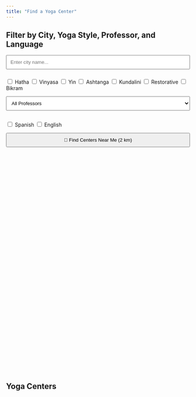 ```yaml
---
title: "Find a Yoga Center"
---
```


## Filter by City, Yoga Style, Professor, and Language

<input type="text" id="citySearch" placeholder="Enter city name..." style="width: 100%; padding: 10px; margin-bottom: 10px;" autocomplete="off" />
<ul id="citySuggestions" style="list-style: none; padding: 0; margin: 0; border: 1px solid #ccc; display: none; max-height: 150px; overflow-y: auto;"></ul>

<div id="styleFilters" style="margin-bottom: 1em;">
  <label><input type="checkbox" value="Hatha"> Hatha</label>
  <label><input type="checkbox" value="Vinyasa"> Vinyasa</label>
  <label><input type="checkbox" value="Yin"> Yin</label>
  <label><input type="checkbox" value="Ashtanga"> Ashtanga</label>
  <label><input type="checkbox" value="Kundalini"> Kundalini</label>
  <label><input type="checkbox" value="Restorative"> Restorative</label>
  <label><input type="checkbox" value="Bikram"> Bikram</label>
</div>

<select id="professorSelect" style="width: 100%; padding: 10px; margin-bottom: 1em;">
  <option value="">All Professors</option>
</select>

<div id="languageFilters" style="margin-bottom: 1em;">
  <label><input type="checkbox" value="Spanish"> Spanish</label>
  <label><input type="checkbox" value="English"> English</label>
</div>

<button id="findNearby" style="padding: 10px; width: 100%; margin-bottom: 1em;">📍 Find Centers Near Me (2 km)</button>

<link rel="stylesheet" href="https://unpkg.com/leaflet/dist/leaflet.css" />
<div id="map" style="height: 600px;"></div>
<script src="https://unpkg.com/leaflet/dist/leaflet.js"></script>

## Yoga Centers

<ul id="centerList"></ul>
<p id="noResults" style="display:none; color: red;">No centers found for your search.</p>

<script>
let centers = [];
let professors = [];
let usingNearby = false;
let userLat = null;
let userLng = null;

const input = document.getElementById("citySearch");
const suggestions = document.getElementById("citySuggestions");
const checkboxes = document.querySelectorAll("#styleFilters input[type=checkbox]");
const languageBoxes = document.querySelectorAll("#languageFilters input[type=checkbox]");
const professorSelect = document.getElementById("professorSelect");
const findNearbyBtn = document.getElementById("findNearby");
const listEl = document.getElementById("centerList");
const noResults = document.getElementById("noResults");

const map = L.map('map').setView([40.0, -3.7], 6);
L.tileLayer('https://tile.openstreetmap.org/{z}/{x}/{y}.png', {
  maxZoom: 18,
  attribution: '&copy; OpenStreetMap'
}).addTo(map);
let markers = [];

function updateDisplay(doZoom = false, updateMarkers = true) {
  const cityVal = input.value.toLowerCase().trim();
  const selectedStyles = Array.from(checkboxes).filter(cb => cb.checked).map(cb => cb.value);
  const selectedLangs = Array.from(languageBoxes).filter(cb => cb.checked).map(cb => cb.value);
  const selectedProf = professorSelect.value;

  const filtered = centers.filter(c => {
    const matchCity = c.city.toLowerCase().includes(cityVal);
    const matchStyle = selectedStyles.length === 0 || c.styles.some(style => selectedStyles.includes(style));
    const matchLang = selectedLangs.length === 0 || c.languages.some(lang => selectedLangs.includes(lang));
    const matchProf = !selectedProf || c.professors.includes(selectedProf);
    const matchNearby = !usingNearby || (
      userLat !== null && userLng !== null &&
      getDistance(userLat, userLng, c.lat, c.lng) <= 2
    );
    return matchNearby && matchCity && matchStyle && matchLang && matchProf;
  });

  listEl.innerHTML = "";
  filtered.forEach(c => {
    const li = document.createElement("li");
    li.innerHTML = `<a href="${c.page}">${c.name} (${c.city})</a>`;
    listEl.appendChild(li);
  });

  noResults.style.display = filtered.length === 0 ? "block" : "none";

  if (updateMarkers) {
    markers.forEach(m => map.removeLayer(m));
    markers = [];
    filtered.forEach(c => {
      const marker = L.marker([c.lat, c.lng]).addTo(map)
        .bindPopup(`<a href="${c.page}">${c.name}</a><br>${c.city}`);
      markers.push(marker);
    });
  }

  if (doZoom && cityVal) {
    const exactMatch = centers.filter(c => c.city.toLowerCase() === cityVal);
    if (exactMatch.length > 0) {
      const avgLat = exactMatch.reduce((sum, c) => sum + c.lat, 0) / exactMatch.length;
      const avgLng = exactMatch.reduce((sum, c) => sum + c.lng, 0) / exactMatch.length;
      map.setView([avgLat, avgLng], 12);
    }
  }

  if (doZoom && usingNearby && userLat && userLng) {
    map.setView([userLat, userLng], 14);
  }
}

function getDistance(lat1, lng1, lat2, lng2) {
  const toRad = deg => deg * Math.PI / 180;
  const R = 6371;
  const dLat = toRad(lat2 - lat1);
  const dLng = toRad(lng2 - lng1);
  const a = Math.sin(dLat/2)**2 + Math.cos(toRad(lat1)) * Math.cos(toRad(lat2)) * Math.sin(dLng/2)**2;
  return R * 2 * Math.atan2(Math.sqrt(a), Math.sqrt(1 - a));
}

findNearbyBtn.addEventListener("click", () => {
  if (!usingNearby) {
    if (!navigator.geolocation) {
      alert("Geolocation not supported");
      return;
    }
    navigator.geolocation.getCurrentPosition(pos => {
      userLat = pos.coords.latitude;
      userLng = pos.coords.longitude;
      usingNearby = true;

      // Clear city input when nearby search is activated
      input.value = "";
      findNearbyBtn.textContent = "✅ Showing Centers Near Me (2 km)";
      updateDisplay(true, true);
    }, () => {
      alert("Unable to get location");
    });
  } else {
    usingNearby = false;
    userLat = null;
    userLng = null;
    findNearbyBtn.textContent = "📍 Find Centers Near Me (2 km)";
    updateDisplay(true, true);
  }
});


fetch("data/centers.json")
  .then(res => res.json())
  .then(data => {
    centers = data;
    return fetch("data/professors.json");
  })
  .then(res => res.json())
  .then(data => {
    professors = data;
    professors.forEach(p => {
      const option = document.createElement("option");
      option.value = p.id;
      option.textContent = p.name;
      professorSelect.appendChild(option);
    });
    updateDisplay(true, true);
  });

input.addEventListener("focus", () => {
  suggestions.innerHTML = "";
  const li = document.createElement("li");
  li.textContent = "📍 Use my location (2 km)";
  li.style.padding = "5px";
  li.style.cursor = "pointer";
  li.style.fontStyle = "italic";
  li.addEventListener("click", () => {
    suggestions.style.display = "none";
    findNearbyBtn.click();
  });
  suggestions.appendChild(li);
  suggestions.style.display = "block";
});

document.addEventListener("click", (e) => {
  if (!input.contains(e.target) && !suggestions.contains(e.target)) {
    suggestions.style.display = "none";
  }
});

input.addEventListener("input", () => {
  const val = input.value.toLowerCase().trim();
  suggestions.innerHTML = "";

  const nearMe = document.createElement("li");
  nearMe.textContent = "📍 Use my location (2 km)";
  nearMe.style.padding = "5px";
  nearMe.style.cursor = "pointer";
  nearMe.style.fontStyle = "italic";
  nearMe.addEventListener("click", () => {
    suggestions.style.display = "none";
    findNearbyBtn.click();
  });
  suggestions.appendChild(nearMe);

  if (val.length === 0) {
    suggestions.style.display = "block";
    return;
  }

  const allCities = [...new Set(centers.map(c => c.city))];
  const matches = allCities.filter(c => c.toLowerCase().startsWith(val));
  if (matches.length > 0) {
    matches.forEach(city => {
      const li = document.createElement("li");
      li.textContent = city;
      li.style.padding = "5px";
      li.style.cursor = "pointer";
      li.addEventListener("click", () => {
        usingNearby = false;
        userLat = null;
        userLng = null;
        findNearbyBtn.textContent = "📍 Find Centers Near Me (2 km)";
        input.value = city;
        suggestions.style.display = "none";
        updateDisplay(true, true);
      });

      suggestions.appendChild(li);
    });
    suggestions.style.display = "block";
  }
});

checkboxes.forEach(cb => cb.addEventListener("change", () => updateDisplay(false, true)));
languageBoxes.forEach(cb => cb.addEventListener("change", () => updateDisplay(false, true)));
professorSelect.addEventListener("change", () => updateDisplay(false, true));
</script>


<!-- ---
title: "Find a Yoga Center"
---

## Filter by City, Yoga Style, Professor, and Language

<input type="text" id="citySearch" placeholder="Enter city name..." style="width: 100%; padding: 10px; margin-bottom: 10px;" autocomplete="off" />
<ul id="citySuggestions" style="list-style: none; padding: 0; margin: 0; border: 1px solid #ccc; display: none; max-height: 150px; overflow-y: auto;"></ul>

<div id="styleFilters" style="margin-bottom: 1em;">
  <label><input type="checkbox" value="Hatha"> Hatha</label>
  <label><input type="checkbox" value="Vinyasa"> Vinyasa</label>
  <label><input type="checkbox" value="Yin"> Yin</label>
  <label><input type="checkbox" value="Ashtanga"> Ashtanga</label>
  <label><input type="checkbox" value="Kundalini"> Kundalini</label>
  <label><input type="checkbox" value="Restorative"> Restorative</label>
  <label><input type="checkbox" value="Bikram"> Bikram</label>
</div>

<select id="professorSelect" style="width: 100%; padding: 10px; margin-bottom: 1em;">
  <option value="">All Professors</option>
</select>

<div id="languageFilters" style="margin-bottom: 1em;">
  <label><input type="checkbox" value="Spanish"> Spanish</label>
  <label><input type="checkbox" value="English"> English</label>
</div>

<button id="findNearby" style="padding: 10px; width: 100%; margin-bottom: 1em;">📍 Find Centers Near Me (2 km)</button>

<link rel="stylesheet" href="https://unpkg.com/leaflet/dist/leaflet.css" />
<div id="map" style="height: 600px;"></div>
<script src="https://unpkg.com/leaflet/dist/leaflet.js"></script>

## Yoga Centers

<ul id="centerList"></ul>
<p id="noResults" style="display:none; color: red;">No centers found for your search.</p>

<script>
let centers = [];
let professors = [];
let usingNearby = false;
let userLat = null;
let userLng = null;

const input = document.getElementById("citySearch");
const suggestions = document.getElementById("citySuggestions");
const checkboxes = document.querySelectorAll("#styleFilters input[type=checkbox]");
const languageBoxes = document.querySelectorAll("#languageFilters input[type=checkbox]");
const professorSelect = document.getElementById("professorSelect");
const findNearbyBtn = document.getElementById("findNearby");
const listEl = document.getElementById("centerList");
const noResults = document.getElementById("noResults");

const map = L.map('map').setView([40.0, -3.7], 6);
L.tileLayer('https://tile.openstreetmap.org/{z}/{x}/{y}.png', {
  maxZoom: 18,
  attribution: '&copy; OpenStreetMap'
}).addTo(map);
let markers = [];

function updateDisplay(doZoom = false, updateMarkers = true) {
  const cityVal = input.value.toLowerCase().trim();
  const selectedStyles = Array.from(checkboxes).filter(cb => cb.checked).map(cb => cb.value);
  const selectedLangs = Array.from(languageBoxes).filter(cb => cb.checked).map(cb => cb.value);
  const selectedProf = professorSelect.value;

  const filtered = centers.filter(c => {
    const matchCity = c.city.toLowerCase().includes(cityVal);
    const matchStyle = selectedStyles.length === 0 || c.styles.some(style => selectedStyles.includes(style));
    const matchLang = selectedLangs.length === 0 || c.languages.some(lang => selectedLangs.includes(lang));
    const matchProf = !selectedProf || c.professors.includes(selectedProf);
    const matchNearby = !usingNearby || (
      userLat !== null && userLng !== null &&
      getDistance(userLat, userLng, c.lat, c.lng) <= 2
    );
    return matchNearby && matchCity && matchStyle && matchLang && matchProf;
  });

  listEl.innerHTML = "";
  filtered.forEach(c => {
    const li = document.createElement("li");
    li.innerHTML = `<a href="${c.page}">${c.name} (${c.city})</a>`;
    listEl.appendChild(li);
  });

  noResults.style.display = filtered.length === 0 ? "block" : "none";

  if (updateMarkers) {
    markers.forEach(m => map.removeLayer(m));
    markers = [];
    filtered.forEach(c => {
      const marker = L.marker([c.lat, c.lng]).addTo(map)
        .bindPopup(`<a href="${c.page}">${c.name}</a><br>${c.city}`);
      markers.push(marker);
    });
  }

  if (doZoom && cityVal) {
    const exactMatch = centers.filter(c => c.city.toLowerCase() === cityVal);
    if (exactMatch.length > 0) {
      const avgLat = exactMatch.reduce((sum, c) => sum + c.lat, 0) / exactMatch.length;
      const avgLng = exactMatch.reduce((sum, c) => sum + c.lng, 0) / exactMatch.length;
      map.setView([avgLat, avgLng], 12);
    }
  }
}

function getDistance(lat1, lng1, lat2, lng2) {
  const toRad = deg => deg * Math.PI / 180;
  const R = 6371;
  const dLat = toRad(lat2 - lat1);
  const dLng = toRad(lng2 - lng1);
  const a = Math.sin(dLat/2)**2 + Math.cos(toRad(lat1)) * Math.cos(toRad(lat2)) * Math.sin(dLng/2)**2;
  return R * 2 * Math.atan2(Math.sqrt(a), Math.sqrt(1 - a));
}

findNearbyBtn.addEventListener("click", () => {
  if (!usingNearby) {
    if (!navigator.geolocation) {
      alert("Geolocation not supported");
      return;
    }
    navigator.geolocation.getCurrentPosition(pos => {
      userLat = pos.coords.latitude;
      userLng = pos.coords.longitude;
      usingNearby = true;
      findNearbyBtn.textContent = "✅ Showing Centers Near Me (2 km)";
      updateDisplay(true, true);
    }, () => {
      alert("Unable to get location");
    });
  } else {
    usingNearby = false;
    userLat = null;
    userLng = null;
    findNearbyBtn.textContent = "📍 Find Centers Near Me (2 km)";
    updateDisplay(true, true);
  }
});

fetch("data/centers.json")
  .then(res => res.json())
  .then(data => {
    centers = data;
    return fetch("data/professors.json");
  })
  .then(res => res.json())
  .then(data => {
    professors = data;
    professors.forEach(p => {
      const option = document.createElement("option");
      option.value = p.id;
      option.textContent = p.name;
      professorSelect.appendChild(option);
    });
    updateDisplay(true, true);
  });

input.addEventListener("focus", () => {
  suggestions.innerHTML = "";
  const li = document.createElement("li");
  li.textContent = "📍 Use my location (2 km)";
  li.style.padding = "5px";
  li.style.cursor = "pointer";
  li.style.fontStyle = "italic";
  li.addEventListener("click", () => {
    suggestions.style.display = "none";
    findNearbyBtn.click();
  });
  suggestions.appendChild(li);
  suggestions.style.display = "block";
});

document.addEventListener("click", (e) => {
  if (!input.contains(e.target) && !suggestions.contains(e.target)) {
    suggestions.style.display = "none";
  }
});

input.addEventListener("input", () => {
  const val = input.value.toLowerCase().trim();
  suggestions.innerHTML = "";

  const nearMe = document.createElement("li");
  nearMe.textContent = "📍 Use my location (2 km)";
  nearMe.style.padding = "5px";
  nearMe.style.cursor = "pointer";
  nearMe.style.fontStyle = "italic";
  nearMe.addEventListener("click", () => {
    suggestions.style.display = "none";
    findNearbyBtn.click();
  });
  suggestions.appendChild(nearMe);

  if (val.length === 0) {
    suggestions.style.display = "block";
    return;
  }

  const allCities = [...new Set(centers.map(c => c.city))];
  const matches = allCities.filter(c => c.toLowerCase().startsWith(val));
  if (matches.length > 0) {
    matches.forEach(city => {
      const li = document.createElement("li");
      li.textContent = city;
      li.style.padding = "5px";
      li.style.cursor = "pointer";
      li.addEventListener("click", () => {
        input.value = city;
        suggestions.style.display = "none";
        updateDisplay(true, false);
      });
      suggestions.appendChild(li);
    });
    suggestions.style.display = "block";
  }
});

checkboxes.forEach(cb => cb.addEventListener("change", () => updateDisplay(false, true)));
languageBoxes.forEach(cb => cb.addEventListener("change", () => updateDisplay(false, true)));
professorSelect.addEventListener("change", () => updateDisplay(false, true));
</script>

 -->
